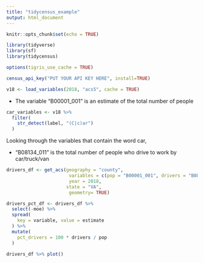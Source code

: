 ```yaml
---
title: "tidycensus_example"
output: html_document
---
```


```r
knitr::opts_chunk$set(echo = TRUE)

library(tidyverse)
library(sf)
library(tidycensus)
```

```r
options(tigris_use_cache = TRUE)
```



```r
census_api_key("PUT YOUR API KEY HERE", install=TRUE)
```

```r
v18 <- load_variables(2018, "acs5", cache = TRUE)
```

* The variable "B00001_001" is an estimate of the total number of people

```r
car_variables <- v18 %>%
  filter(
    str_detect(label, "(C|c)ar")
  )
```

Looking through the variables that contain the word car,

* "B08134_011" is the total number of people who drive to work by car/truck/van



```r
drivers_df <- get_acs(geography = "county",
                       variables = c(pop = "B00001_001", drivers = "B08134_011"),
                       year = 2018,
                      state = "VA",
                       geometry= TRUE)
```

```r
drivers_pct_df <- drivers_df %>%
  select(-moe) %>%
  spread(
    key = variable, value = estimate
  ) %>%
  mutate(
    pct_drivers = 100 * drivers / pop
  )
```


```r
drivers_df %>% plot()
```

